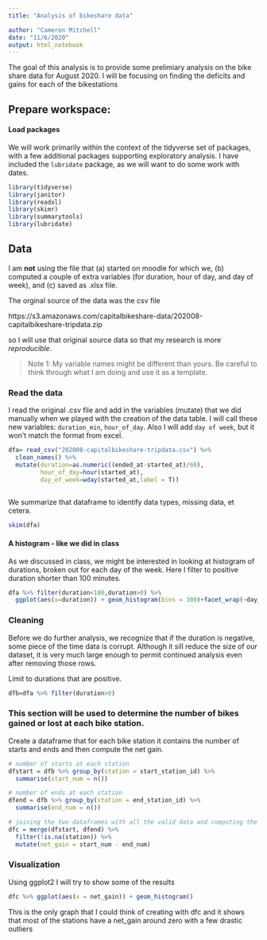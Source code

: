 ```yaml
---
title: "Analysis of bikeshare data"

author: "Cameron Mitchell"
date: "11/6/2020"
output: html_notebook
---
```


The goal of this analysis is to provide some prelimiary analysis on the bike share data for August 2020. I will be focusing on finding the deficits and gains for each of the bikestations

## Prepare workspace:

#### Load packages

We will work primarily within the context of the tidyverse set of packages, with a few additional packages supporting exploratory analysis.  I have included the `lubridate` package, as we will want to do some work with dates.

```r
library(tidyverse)
library(janitor)
library(readxl)
library(skimr)
library(summarytools)
library(lubridate)
```


## Data

I am **not** using the file that (a) started on moodle for which we,  (b) computed a couple of extra variables (for duration, hour of day, and day of week), and (c) saved as .xlsx file.  

The orginal source of the data was the csv file 

https://s3.amazonaws.com/capitalbikeshare-data/202008-capitalbikeshare-tripdata.zip

so I will use that original source data so that my research is more *reproducible*.

>Note 1: My variable names might be different than yours.  Be careful to think through what I am doing and use it as a template.




### Read the data

I read the original .csv file and add in the variables (mutate) that we did manually when we played with the creation of the data table.   I will call these new variables: `duration_min`, `hour_of_day`.  Also I will add `day of week`, but it won't match the format from excel.

```r
dfa= read_csv("202008-capitalbikeshare-tripdata.csv") %>% 
  clean_names() %>%
  mutate(duration=as.numeric((ended_at-started_at)/60),
         hour_of_day=hour(started_at),
         day_of_week=wday(started_at,label = T))
  
```


We summarize that dataframe to identify data types, missing data, et cetera.

```r
skim(dfa)
```

#### A histogram - like we did in class

As we discussed in class, we might be interested in looking at histogram of durations, broken out for each day of the week.  Here I filter to positive duration shorter than 100 minutes.

```r
dfa %>% filter(duration<100,duration>0) %>% 
  ggplot(aes(x=duration)) + geom_histogram(bins = 300)+facet_wrap(~day_of_week)
```


### Cleaning

Before we do further analysis, we recognize that if the duration is negative, some piece of the time data is corrupt.  Although it sill reduce the size of our dataset, it is very much large enough to permit continued analysis even after removing those rows.

Limit to durations that are positive.

```r
dfb=dfa %>% filter(duration>0)
```

### This section will be used to determine the number of bikes gained or lost at each bike station.

Create a dataframe that for each bike station it contains the number of starts and ends and then compute the net gain.

```r
# number of starts at each station
dfstart = dfb %>% group_by(station = start_station_id) %>%
  summarise(start_num = n())

# number of ends at each station
dfend = dfb %>% group_by(station = end_station_id) %>%
  summarise(end_num = n())

# joining the two dataframes with all the valid data and computing the net gain
dfc = merge(dfstart, dfend) %>%
  filter(!is.na(station)) %>%
  mutate(net_gain = start_num - end_num)
```

### Visualization

Using ggplot2 I will try to show some of the results

```r
dfc %>% ggplot(aes(x = net_gain)) + geom_histogram()
```

This is the only graph that I could think of creating with dfc and it shows that most of the stations have a net_gain around zero with a few drastic outliers


